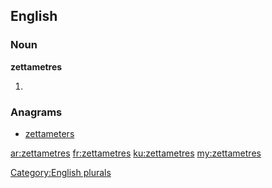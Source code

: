 ==English==

===Noun===
'''zettametres'''

# {{plural of|[[zettametre]]}}

===Anagrams===
* [[zettameters#English|zettameters]]

[[Category:English plurals]]

[[ar:zettametres]]
[[fr:zettametres]]
[[ku:zettametres]]
[[my:zettametres]]